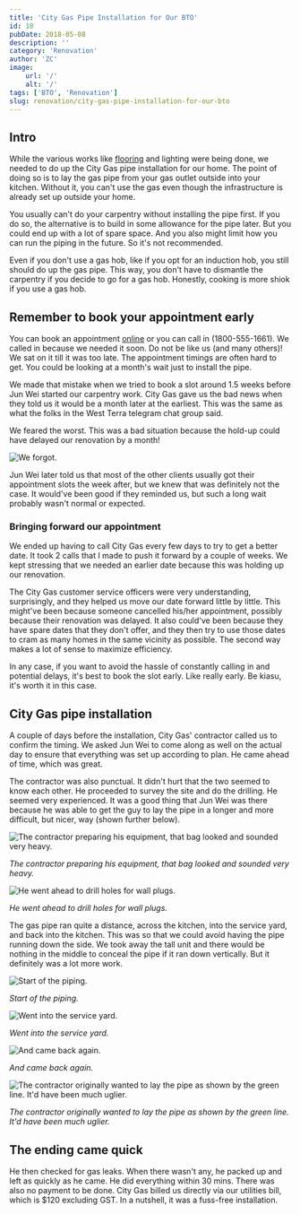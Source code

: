 ```yaml
---
title: 'City Gas Pipe Installation for Our BTO'
id: 18
pubDate: 2018-05-08
description: ''
category: 'Renovation'
author: 'ZC'
image:
    url: '/'
    alt: '/'
tags: ['BTO', 'Renovation']
slug: renovation/city-gas-pipe-installation-for-our-bto
---
```


## Intro

While the various works like [flooring](https://btonomics.com/renovation/installation-of-vinyl-flooring-for-our-bto/) and lighting were being done, we needed to do up the City Gas pipe installation for our home. The point of doing so is to lay the gas pipe from your gas outlet outside into your kitchen. Without it, you can't use the gas even though the infrastructure is already set up outside your home.

You usually can't do your carpentry without installing the pipe first. If you do so, the alternative is to build in some allowance for the pipe later. But you could end up with a lot of spare space. And you also might limit how you can run the piping in the future. So it's not recommended.

Even if you don't use a gas hob, like if you opt for an induction hob, you still should do up the gas pipe. This way, you don't have to dismantle the carpentry if you decide to go for a gas hob. Honestly, cooking is more shiok if you use a gas hob.

## Remember to book your appointment early

You can book an appointment [online](https://www.citygas.com.sg/services/homes/make-an-online-appointment/) or you can call in (1800-555-1661). We called in because we needed it soon. Do not be like us (and many others)! We sat on it till it was too late. The appointment timings are often hard to get. You could be looking at a month's wait just to install the pipe.

We made that mistake when we tried to book a slot around 1.5 weeks before Jun Wei started our carpentry work. City Gas gave us the bad news when they told us it would be a month later at the earliest. This was the same as what the folks in the West Terra telegram chat group said.

We feared the worst. This was a bad situation because the hold-up could have delayed our renovation by a month!

![We forgot.](./images/18_oh-shit-i-c2n0lp.jpg)

Jun Wei later told us that most of the other clients usually got their appointment slots the week after, but we knew that was definitely not the case. It would've been good if they reminded us, but such a long wait probably wasn't normal or expected.

### Bringing forward our appointment

We ended up having to call City Gas every few days to try to get a better date. It took 2 calls that I made to push it forward by a couple of weeks. We kept stressing that we needed an earlier date because this was holding up our renovation.

The City Gas customer service officers were very understanding, surprisingly, and they helped us move our date forward little by little. This might've been because someone cancelled his/her appointment, possibly because their renovation was delayed. It also could've been because they have spare dates that they don't offer, and they then try to use those dates to cram as many homes in the same vicinity as possible. The second way makes a lot of sense to maximize efficiency.

In any case, if you want to avoid the hassle of constantly calling in and potential delays, it's best to book the slot early. Like really early. Be kiasu, it's worth it in this case.

## City Gas pipe installation

A couple of days before the installation, City Gas' contractor called us to confirm the timing. We asked Jun Wei to come along as well on the actual day to ensure that everything was set up according to plan. He came ahead of time, which was great.

The contractor was also punctual. It didn't hurt that the two seemed to know each other. He proceeded to survey the site and do the drilling. He seemed very experienced. It was a good thing that Jun Wei was there because he was able to get the guy to lay the pipe in a longer and more difficult, but nicer, way (shown further below).

![The contractor preparing his equipment, that bag looked and sounded very heavy.](./images/18_20180331_140949-576x1024.jpg)

_The contractor preparing his equipment, that bag looked and sounded very heavy._

![He went ahead to drill holes for wall plugs.](./images/18_20180331_140953-576x1024.jpg)

_He went ahead to drill holes for wall plugs._

The gas pipe ran quite a distance, across the kitchen, into the service yard, and back into the kitchen. This was so that we could avoid having the pipe running down the side. We took away the tall unit and there would be nothing in the middle to conceal the pipe if it ran down vertically. But it definitely was a lot more work.

![Start of the piping.](./images/18_20180331_143550-1024x576.jpg)

_Start of the piping._

![Went into the service yard.](./images/18_20180331_143612-e1525782627661-576x1024.jpg)

_Went into the service yard._

![And came back again.](./images/18_20180331_143606-e1525782312544-576x1024.jpg)

_And came back again._

![The contractor originally wanted to lay the pipe as shown by the green line. It'd have been much uglier.](./images/18_easier-way-576x1024.jpg)

_The contractor originally wanted to lay the pipe as shown by the green line. It'd have been much uglier._

## The ending came quick

He then checked for gas leaks. When there wasn't any, he packed up and left as quickly as he came. He did everything within 30 mins. There was also no payment to be done. City Gas billed us directly via our utilities bill, which is $120 excluding GST. In a nutshell, it was a fuss-free installation.
